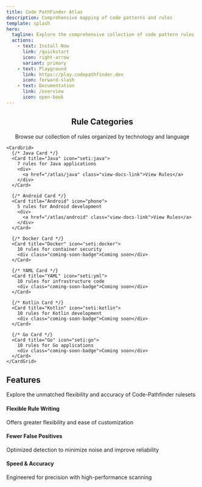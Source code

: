 ```yaml
---
title: Code PathFinder Atlas
description: Comprehensive mapping of code patterns and rules
template: splash
hero:
  tagline: Explore the comprehensive collection of code pattern rules
  actions:
    - text: Install Now
      link: /quickstart
      icon: right-arrow
      variant: primary
    - text: Playground
      link: https://play.codepathfinder.dev
      icon: forward-slash
    - text: Documentation
      link: /overview
      icon: open-book
---
```



<PostHogLayout/>
<div class="content-wrapper">
  <div class="rule-categories">
    <center>
    <h2>Rule Categories</h2>
    <p>Browse our collection of rules organized by technology and language</p>
    </center>
    
    <CardGrid>
      {/* Java Card */}
      <Card title="Java" icon="seti:java">
        7 rules for Java applications
        <div>
          <a href="/atlas/java" class="view-docs-link">View Rules</a>
        </div>
      </Card>

      {/* Android Card */}
      <Card title="Android" icon="phone">
        5 rules for Android development
        <div>
          <a href="/atlas/android" class="view-docs-link">View Rules</a>
        </div>
      </Card>

      {/* Docker Card */}
      <Card title="Docker" icon="seti:docker">
        10 rules for container security
        <div class="coming-soon-badge">Coming soon</div>
      </Card>

      {/* YAML Card */}
      <Card title="YAML" icon="seti:yml">
        10 rules for infrastructure code
        <div class="coming-soon-badge">Coming soon</div>
      </Card>

      {/* Kotlin Card */}
      <Card title="Kotlin" icon="seti:kotlin">
        10 rules for Kotlin development
        <div class="coming-soon-badge">Coming soon</div>
      </Card>

      {/* Go Card */}
      <Card title="Go" icon="seti:go">
        10 rules for Go applications
        <div class="coming-soon-badge">Coming soon</div>
      </Card>
    </CardGrid>
  </div>

  <div class="features-section">
    <h2>Features</h2>
    <p>Explore the unmatched flexibility and accuracy of Code-Pathfinder rulesets</p>
    <div class="features-grid">
      <div class="feature-card">
        <Icon name="pencil" size="2rem" />
        <h4>Flexible Rule Writing</h4>
        <p>Offers greater flexibility and ease of customization</p>
      </div>
      <div class="feature-card second-card">
        <Icon name="seti:prolog" size="2rem" />
        <h4>Fewer False Positives</h4>
        <p>Optimized detection to minimize noise and improve reliability</p>
      </div>
      <div class="feature-card second-card">
        <Icon name="rocket" size="2rem" />
        <h4>Speed & Accuracy</h4>
        <p>Engineered for precision with high-performance scanning</p>
      </div>
    </div>
    </div>
</div>
